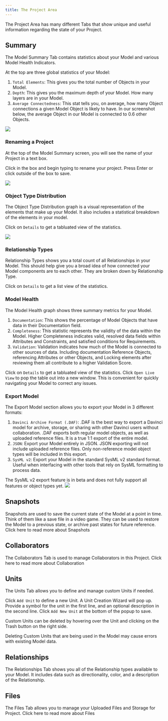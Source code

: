 ```yaml
---
title: The Project Area
---
```

The Project Area has many different Tabs that show unique and useful information regarding the state of your Project.

## Summary
The Model Summary Tab contains statistics about your Model and various Model Health Indicators. 

At the top are three global statistics of your Model:
1. `Total Elements`: This gives you the total number of Objects in your Model.
2. `Depth`: This gives you the maximum depth of your Model. How many layers are in your Model. 
3. `Average Connectedness`: This stat tells you, on average, how many Object connections a given Model Object is likely to have. In our screenshot below, the average Object in our Model is connected to 0.6 other Objects.

<Frame>
    <img noZoom src="/images/model_summary.png" /> 
</Frame>

### Renaming a Project
At the top of the Model Summary screen, you will see the name of your Project in a text box. 

Click in the box and begin typing to rename your project. Press Enter or click outside of the box to save.

<Frame>
    <img noZoom src="/images/project_rename.png" /> 
</Frame>

### Object Type Distribution
The Object Type Distribution graph is a visual representation of the elements that make up your Model. It also includes a statistical breakdown of the elements in your model.

Click on `Details` to get a tabluated view of the statistics.

<Frame>
    <img noZoom src="/images/object_type_distribution.png" /> 
</Frame>

### Relationship Types
Relationship Types shows you a total count of all Relationships in your Model. This should help give you a broad idea of how connected your Model components are to each other. They are broken down by Relationship Type.

Click on `Details` to get a list view of the statistics.

### Model Health
The Model Health graph shows three summary metrics for your Model. 
1. `Documentation`: This shows the percentage of Model Objects that have data in their Documentation field.
2. `Completeness`: This statistic represents the validity of the data within the Model. Higher Completeness indicates valid, resolved data fields within Attributes and Constraints, and satisfied conditions for Requirements.
3. `Validation`: Validation indicates how much of the Model is connected to other sources of data. Including documentation Reference Objects, referencing Attributes or other Objects, and Locking elements after reviewing them all contribute to a higher Validation Score.

Click on `Details` to get a tabluated view of the statistics. Click `Open Live View` to pop the table out into a new window. This is convenient for quickly navigating your Model to correct any issues.

### Export Model
The Export Model section allows you to export your Model in 3 different formats:

1. `Davinci Archive Format (.DAF)`: .DAF is the best way to export a Davinci model for archive, storage, or sharing with other Davinci users without collaboration. .DAF exports both regular model objects, as well as uploaded reference files. It is a true 1:1 export of the entire model.
2. `JSON`: Export your Model entirely in JSON. JSON exporting will not include uploaded reference files. Only non-reference model object types will be included in this export.
3. `SysML v2`: Export your Model in the standard SysML v2 standard format. Useful when interfacing with other tools that rely on SysML formatting to process data.

<Warning>
The SysML v2 export feature is in beta and does not fully support all features or object types yet.
</Warning>

<Frame>
    <img noZoom src="/images/export_model.png" /> 
</Frame>


## Snapshots
Snapshots are used to save the current state of the Model at a point in time. Think of them like a save file in a video game. They can be used to restore the Model to a previous state, or archive past states for future reference.
<Card title="Snapshots" horizontal icon="link" href="/pages/user-guide/overview/snapshots" >
  Click here to read more about Snapshots
</Card>

## Collaborators
The Collaborators Tab is used to manage Collaborators in this Project.
<Card title="Collaboration" horizontal icon="link" href="/pages/user-guide/overview/collaboration" >
  Click here to read more about Collaboration
</Card>

## Units
The Units Tab allows you to define and manage custom Units if needed. 

Click `Add Unit` to define a new Unit. A Unit Creation Wizard will pop up. Provide a symbol for the unit in the first line, and an optional description in the second line. Click `Add New Unit` at the bottom of the popup to save.

Custom Units can be deleted by hovering over the Unit and clicking on the Trash button on the right side.

<Warning>Deleting Custom Units that are being used in the Model may cause errors with existing Model data.</Warning>

## Relationships
The Relationships Tab shows you all of the Relationship types available to your Model. It includes data such as directionality, color, and a description of the Relationship.

## Files
The Files Tab allows you to manage your Uploaded Files and Storage for Project.
<Card title="Files" horizontal icon="link" href="/pages/user-guide/overview/files" >
  Click here to read more about Files
</Card>